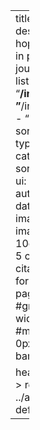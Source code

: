 ---
title: "Papers" 
description: |
  I hope I will publish in peer-reviewed journals soon…
listing: 
  contents: 
    - "**/index.qmd"
    - "**/index.markdown"
    - "**/index.md"
  sort: "date desc"
  type: default
  categories: true
  sort-ui: true
  filter-ui: true
  fields: [title, author, categories, date, image]
  image-align: left
  # image-height: 10em
  page-size: 5
comments: false
citation: false
format: 
  html: 
    page-layout: full
    #grid:
      #sidebar-width: 0px
      #margin-width: 0px
title-block-banner: true

header-includes: >
  <link rel="stylesheet" href="../assets/listing-default.css">
resources:
  - ../assets/listing-default.css
---